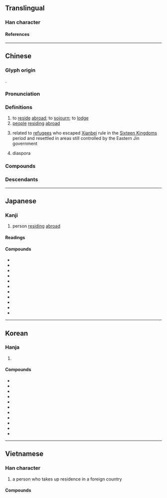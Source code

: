 {{also|侨}}
{{character info}}
==Translingual==

===Han character===
{{Han char|rn=9|rad=人|as=12|sn=14|four=22227|canj=OHKB|ids=⿰亻喬}}

====References====
{{Han ref|kx=0116.120|dkj=01088|dj=0247.240|hdz=10220.040|uh=50D1}}

----

==Chinese==
{{zh-forms|s=侨}}

===Glyph origin===
{{Han etym}}
{{Han compound|人|alt1=亻|喬|ls=psc|c1=s|c2=p}}.

===Pronunciation===
{{zh-pron
|m=qiáo
|dg=чё1
|c=kiu4
|h=pfs=khièu
|md=gièu
|mn=ml,jj,tw:kiâu
|mn-t=kiao5/kiou5
|mn-t_note=kiao5 - Shantou; kiou5 - Chaozhou
|w=3jjiau
|mc=y
|oc=y
|ma=
|cat=v,n
}}

===Definitions===
{{zh-hanzi}}

# to [[reside]] [[abroad]]; to [[sojourn]]; to [[lodge]]
# [[people]] [[residing]] [[abroad]]
#: {{zh-x|僑{kiâu}批{phoe}|letter from relatives abroad|MN}}
# {{lb|zh|historical}} related to [[refugee]]s who escaped [[Xianbei]] rule in the [[Sixteen Kingdoms]] period and resettled in areas still controlled by the Eastern Jin government
# diaspora
#: {{zh-x|華僑|overseas Chinese}}
#: {{zh-x|日僑|overseas Japanese}}

===Compounds===
{{zh-der|僑辦|僑胞|僑滙|僑居|僑眷|僑民|僑區|僑商|僑屬|僑務|僑鄉|僑寓|僑資|華僑|越僑|僑社|僑軍|僑人|三僑|外僑|僑領|僑團|僑札|僑委會|外僑居留|僑報|僑選代表|僑置|僑生|僑匯|歸僑|華僑條款||僑陳如|田僑仔|同僑|僑批|田僑|僑港|僑巴兒|難僑|撤僑|花僑}}

===Descendants===
{{CJKV||||kiều}}

----

==Japanese==

===Kanji===
{{ja-kanji|grade=|rs=人12}}

# person [[residing]] [[abroad]]

====Readings====
{{ja-readings
|goon=ぎょう<げう
|kanon=きょう<けう
|kun=たかい
}}

====Compounds====
{{der-top|Compounds}}
* {{ja-r|印僑|いんきょう}}
* {{ja-r|越僑|えっきょう}}
* {{ja-r|華僑|かきょう}}
* {{ja-r|僑居|きょうきょ}}
* {{ja-r|僑寓|きょうぐう}}
* {{ja-r|僑士|きょうし}}
* {{ja-r|公孫僑|こうそんきょう}}
* {{ja-r|新華僑|しんかきょう}}
* {{ja-r|日僑|にっきょう}}
* {{ja-r|老華僑|ろうかきょう}}
* {{ja-r|和僑|わきょう}}
{{der-bottom}}

----

==Korean==

===Hanja===
{{ko-hanja|hangeul=교|rv=gyo|mr=kyo}}

# {{rfdef|ko|sort=人12}}

====Compounds====
{{der-top3|Compounds}}
* {{ko-l|교포|僑胞}}
* {{ko-l|교민|僑民}}
* {{ko-l|화교|華僑}}
* {{ko-l|교접|僑接}}
* {{ko-l|교우|僑寓}}
* {{ko-l|교중|僑中}}
* {{ko-l|교인|僑人}}
* {{ko-l|교거|僑居}}
* {{ko-l|한교|韓僑}}
* {{ko-l|교군|僑軍}}
* {{ko-l|교체|僑體}}
{{der-bottom}}

----

==Vietnamese==

===Han character===
{{vi-readings|rs=人12
|hanviet=kiều
|nom=quều
}}

# {{lb|vi|literary}} a person who takes up residence in a foreign country

====Compounds====
{{der3|vi
|{{vi-l|僑匯|kiều hối}}
|{{vi-l|僑居|kiều cư}}
|{{vi-l|僑民|kiều dân}}
|{{vi-l|僑胞|kiều bào}}
|{{vi-l|僑軍|kiều quân}}
|{{vi-l|外僑|ngoại kiều}}
|{{vi-l|華僑|Hoa kiều}}
|{{vi-l|越僑|Việt kiều}}
}}